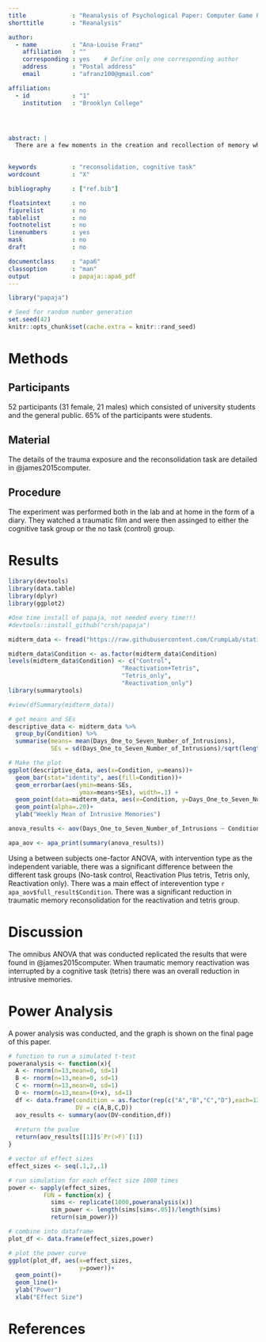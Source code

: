 ```yaml
---
title             : "Reanalysis of Psychological Paper: Computer Game Play Reduces Intrusive Memories of Experimental Trauma via Reconsolidation-Update Mechanisms"
shorttitle        : "Reanalysis"

author: 
  - name          : "Ana-Louise Franz"
    affiliation   : ""
    corresponding : yes    # Define only one corresponding author
    address       : "Postal address"
    email         : "afranz100@gmail.com"

affiliation:
  - id            : "1"
    institution   : "Brooklyn College"




abstract: |
  There are a few moments in the creation and recollection of memory where this process can be interrupted. This can be used to help people who are suffering from the results of tramatic memories. This study examined the process of reconsolidation, the recollection of a memory, to determine if there is a way to inturrupt this process using a cognitive task. The cognitive task used in this experiment was a simple game of Tetris. 

  
keywords          : "reconsolidation, cognitive task"
wordcount         : "X"

bibliography      : ["ref.bib"]

floatsintext      : no
figurelist        : no
tablelist         : no
footnotelist      : no
linenumbers       : yes
mask              : no
draft             : no

documentclass     : "apa6"
classoption       : "man"
output            : papaja::apa6_pdf
---
```


```r
library("papaja")
```

```r
# Seed for random number generation
set.seed(42)
knitr::opts_chunk$set(cache.extra = knitr::rand_seed)
```

# Methods

## Participants
52 participants (31 female, 21 males) which consisted of university students and the general public. 65% of the participants were students. 

## Material
The details of the trauma exposure and the  reconsolidation task are detailed in @james2015computer. 

## Procedure
The experiment was performed both in the lab and at home in the form of a diary. They watched a traumatic film and were then assinged to either the cognitive task group or the no task (control) group.


# Results
```r
library(devtools)
library(data.table)
library(dplyr)
library(ggplot2)

#One time install of papaja, not needed every time!!!
#devtools::install_github("crsh/papaja")

midterm_data <- fread("https://raw.githubusercontent.com/CrumpLab/statisticsLab/master/data/Jamesetal2015Experiment2.csv")

midterm_data$Condition <- as.factor(midterm_data$Condition)
levels(midterm_data$Condition) <- c("Control",
                                "Reactivation+Tetris", 
                                "Tetris_only",
                                "Reactivation_only")
library(summarytools)

#view(dfSummary(midterm_data))

# get means and SEs
descriptive_data <- midterm_data %>% 
  group_by(Condition) %>% 
  summarise(means= mean(Days_One_to_Seven_Number_of_Intrusions),
            SEs = sd(Days_One_to_Seven_Number_of_Intrusions)/sqrt(length(Days_One_to_Seven_Number_of_Intrusions)))

# Make the plot
ggplot(descriptive_data, aes(x=Condition, y=means))+ 
  geom_bar(stat="identity", aes(fill=Condition))+ 
  geom_errorbar(aes(ymin=means-SEs,             
                    ymax=means+SEs), width=.1) +
  geom_point(data=midterm_data, aes(x=Condition, y=Days_One_to_Seven_Number_of_Intrusions), alpha=.5)+
  geom_point(alpha=.20)+
  ylab("Weekly Mean of Intrusive Memories")

anova_results <- aov(Days_One_to_Seven_Number_of_Intrusions ~ Condition, midterm_data)

apa_aov <- apa_print(summary(anova_results))


```

Using a between subjects one-factor ANOVA, with intervention type as the independent variable, there was a significant difference between the different task groups (No-task control, Reactivation Plus tetris, Tetris only, Reactivation only). There was a main effect of interevention type `r apa_aov$full_result$Condition`. There was a significant reduction in traumatic memory reconsolidation for the reactivation and tetris group. 

# Discussion

The omnibus ANOVA that was conducted replicated the results that were found in @james2015computer. When traumatic memory reactivation was interrupted by a cognitive task (tetris) there was an overall reduction in intrusive memories. 

\newpage

# Power Analysis 
A power analysis was conducted, and the graph is shown on the final page of this paper.

```r
# function to run a simulated t-test
poweranalysis <- function(x){
  A <- rnorm(n=13,mean=0, sd=1)
  B <- rnorm(n=13,mean=0, sd=1)
  C <- rnorm(n=13,mean=0, sd=1)
  D <- rnorm(n=13,mean=(0+x), sd=1)
  df <- data.frame(condition = as.factor(rep(c("A","B","C","D"),each=13)),
                   DV = c(A,B,C,D))
  aov_results <- summary(aov(DV~condition,df))
  
  #return the pvalue
  return(aov_results[[1]]$`Pr(>F)`[1])
}

# vector of effect sizes
effect_sizes <- seq(.1,2,.1)

# run simulation for each effect size 1000 times
power <- sapply(effect_sizes, 
          FUN = function(x) {
            sims <- replicate(1000,poweranalysis(x))
            sim_power <- length(sims[sims<.05])/length(sims)
            return(sim_power)})

# combine into dataframe
plot_df <- data.frame(effect_sizes,power)

# plot the power curve
ggplot(plot_df, aes(x=effect_sizes,
                    y=power))+
  geom_point()+
  geom_line()+
  ylab("Power")
  xlab("Effect Size")
```

# References


\begingroup
\setlength{\parindent}{-0.5in}
\setlength{\leftskip}{0.5in}

<div id = "refs"></div>
\endgroup
